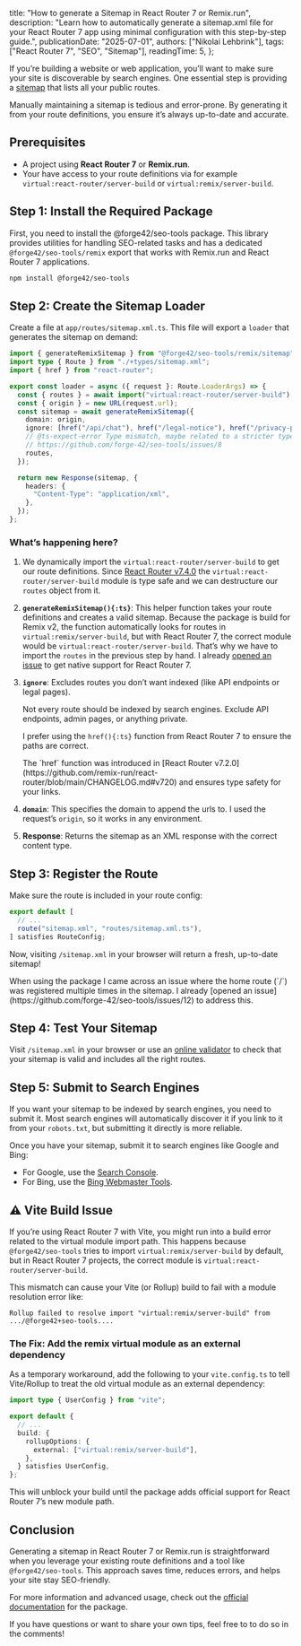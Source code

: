 
  title: "How to generate a Sitemap in React Router 7 or Remix.run",
  description:
    "Learn how to automatically generate a sitemap.xml file for your React Router 7 app using minimal configuration with this step-by-step guide.",
  publicationDate: "2025-07-01",
  authors: ["Nikolai Lehbrink"],
  tags: ["React Router 7", "SEO", "Sitemap"],
  readingTime: 5,
};

If you’re building a website or web application, you’ll want to make sure your site is discoverable by search engines. One essential step is providing a [sitemap](https://developers.google.com/search/docs/crawling-indexing/sitemaps/overview) that lists all your public routes.

<Alert type="question" heading="Why automate your sitemap?">
  Manually maintaining a sitemap is tedious and error-prone. By generating it
  from your route definitions, you ensure it’s always up-to-date and accurate.
</Alert>

## Prerequisites

- A project using **React Router 7** or **Remix.run**.
- Your have access to your route definitions via for example `virtual:react-router/server-build` or `virtual:remix/server-build`.

## Step 1: Install the Required Package

First, you need to install the <ProfileBadge platform="GitHub" handle="forge-42/seo-tools">@forge42/seo-tools</ProfileBadge> package. This library provides utilities for handling SEO-related tasks and has a dedicated `@forge42/seo-tools/remix` export that works with Remix.run and React Router 7 applications.

```bash
npm install @forge42/seo-tools
```

## Step 2: Create the Sitemap Loader

Create a file at `app/routes/sitemap.xml.ts`. This file will export a `loader` that generates the sitemap on demand:

```typescript filename="app/routes/sitemap.xml.ts" showLineNumbers
import { generateRemixSitemap } from "@forge42/seo-tools/remix/sitemap";
import type { Route } from "./+types/sitemap.xml";
import { href } from "react-router";

export const loader = async ({ request }: Route.LoaderArgs) => {
  const { routes } = await import("virtual:react-router/server-build");
  const { origin } = new URL(request.url);
  const sitemap = await generateRemixSitemap({
    domain: origin,
    ignore: [href("/api/chat"), href("/legal-notice"), href("/privacy-policy")],
    // @ts-expect-error Type mismatch, maybe related to a stricter type mentioned in release notes for v.7.0.0
    // https://github.com/forge-42/seo-tools/issues/8
    routes,
  });

  return new Response(sitemap, {
    headers: {
      "Content-Type": "application/xml",
    },
  });
};
```

### What’s happening here?

<NewsletterForm />

1.  We dynamically import the `virtual:react-router/server-build` to get our route definitions.
    <Alert type="info">
      Since [React Router
      v7.4.0](https://github.com/remix-run/react-router/blob/main/CHANGELOG.md#v740)
      the `virtual:react-router/server-build` module is type safe and we can
      destructure our `routes` object from it.
    </Alert>
1.  **`generateRemixSitemap(){:ts}`**: This helper function takes your route definitions and creates a valid sitemap.
    <Alert type="info">
      Because the package is build for Remix v2, the function automatically
      looks for routes in `virtual:remix/server-build`, but with React Router 7,
      the correct module would be `virtual:react-router/server-build`. That’s
      why we have to import the `routes` in the previous step by hand. I already
      [opened an issue](https://github.com/forge-42/seo-tools/issues/13) to get
      native support for React Router 7.
    </Alert>
1.  **`ignore`**: Excludes routes you don’t want indexed (like API endpoints or legal pages).

    <Alert type="question" heading="Why ignore some routes?">
      Not every route should be indexed by search engines. Exclude API
      endpoints, admin pages, or anything private.
    </Alert>

    I prefer using the `href(){:ts}` function from React Router 7 to ensure the paths are correct.

    <Alert type="tip">
      The `href` function was introduced in [React Router
      v7.2.0](https://github.com/remix-run/react-router/blob/main/CHANGELOG.md#v720)
      and ensures type safety for your links.
    </Alert>

1.  **`domain`**: This specifies the domain to append the urls to. I used the request’s `origin`, so it works in any environment.
1.  **Response**: Returns the sitemap as an XML response with the correct content type.

## Step 3: Register the Route

Make sure the route is included in your route config:

```typescript filename="app/routes.ts"
export default [
  // ...
  route("sitemap.xml", "routes/sitemap.xml.ts"),
] satisfies RouteConfig;
```

Now, visiting `/sitemap.xml` in your browser will return a fresh, up-to-date sitemap!

<Alert type="warning" heading="Douplicate Route Registration">
  When using the package I came across an issue where the home route (`/`) was
  registered multiple times in the sitemap. I already [opened an
  issue](https://github.com/forge-42/seo-tools/issues/12) to address this.
</Alert>

## Step 4: Test Your Sitemap

Visit `/sitemap.xml` in your browser or use an [online validator](https://www.mysitemapgenerator.com/service/check.html) to check that your sitemap is valid and includes all the right routes.

## Step 5: Submit to Search Engines

If you want your sitemap to be indexed by search engines, you need to submit it. Most search engines will automatically discover it if you link to it from your `robots.txt`, but submitting it directly is more reliable.

Once you have your sitemap, submit it to search engines like Google and Bing:

- For Google, use the [Search Console](https://search.google.com/search-console/sitemaps).
- For Bing, use the [Bing Webmaster Tools](https://www.bing.com/webmasters/sitemaps).

## ⚠️ Vite Build Issue

If you’re using React Router 7 with Vite, you might run into a build error related to the virtual module import path. This happens because `@forge42/seo-tools` tries to import `virtual:remix/server-build` by default, but in React Router 7 projects, the correct module is `virtual:react-router/server-build`.

This mismatch can cause your Vite (or Rollup) build to fail with a module resolution error like:

```
Rollup failed to resolve import "virtual:remix/server-build" from .../@forge42+seo-tools....
```

### The Fix: Add the remix virtual module as an external dependency

As a temporary workaround, add the following to your `vite.config.ts` to tell Vite/Rollup to treat the old virtual module as an external dependency:

```ts filename="vite.config.ts"
import type { UserConfig } from "vite";

export default {
  // ...
  build: {
    rollupOptions: {
      external: ["virtual:remix/server-build"],
    },
  } satisfies UserConfig,
};
```

This will unblock your build until the package adds official support for React Router 7’s new module path.

## Conclusion

Generating a sitemap in React Router 7 or Remix.run is straightforward when you leverage your existing route definitions and a tool like `@forge42/seo-tools`. This approach saves time, reduces errors, and helps your site stay SEO-friendly.

For more information and advanced usage, check out the [official documentation](https://github.com/forge-42/seo-tools) for the package.

If you have questions or want to share your own tips, feel free to to do so in the comments!

